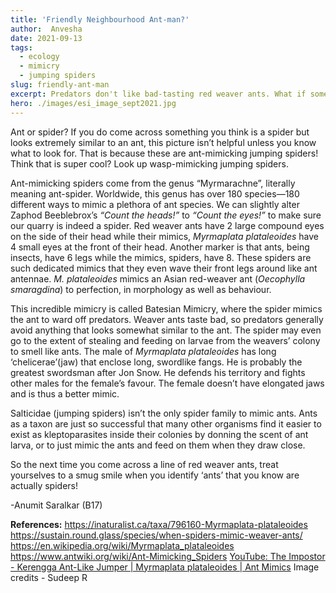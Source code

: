```yaml
---
title: 'Friendly Neighbourhood Ant-man?'
author:  Anvesha
date: 2021-09-13
tags:
  - ecology
  - mimicry
  - jumping spiders
slug: friendly-ant-man
excerpt: Predators don't like bad-tasting red weaver ants. What if some spiders take advantage of this and start mimicking them?
hero: ./images/esi_image_sept2021.jpg
---
```



Ant or spider? If you do come across something you think is a spider but looks extremely similar to an ant, this picture isn’t helpful unless you know what to look for. That is because these are ant-mimicking jumping spiders! Think that is super cool? Look up wasp-mimicking jumping spiders.

Ant-mimicking spiders come from the genus “Myrmarachne”, literally meaning ant-spider. Worldwide, this genus has over 180 species—180 different ways to mimic a plethora of ant species. We can slightly alter Zaphod Beeblebrox’s *“Count the heads!”* to *“Count the eyes!”* to make sure our quarry is indeed a spider. Red weaver ants have 2 large compound eyes on the side of their head while their mimics, *Myrmaplata plataleoides* have 4 small eyes at the front of their head. Another marker is that ants, being insects, have 6 legs while the mimics, spiders, have 8. These spiders are such dedicated mimics that they even wave their front legs around like ant antennae. *M. plataleoides* mimics an Asian red-weaver ant (*Oecophylla smaragdina*) to perfection, in morphology as well as behaviour. 

This incredible mimicry is called Batesian Mimicry, where the spider mimics the ant to ward off predators. Weaver ants taste bad, so predators generally avoid anything that looks somewhat similar to the ant. The spider may even go to the extent of stealing and feeding on larvae from the weavers’ colony to smell like ants. The male of *Myrmaplata plataleoides* has long ‘chelicerae’(jaw) that enclose long, swordlike fangs. He is probably the greatest swordsman after Jon Snow. He defends his territory and fights other males for the female’s favour. The female doesn’t have elongated jaws and is thus a better mimic. 

Salticidae (jumping spiders) isn’t the only spider family to mimic ants. Ants as a taxon are just so successful that many other organisms find it easier to exist as kleptoparasites inside their colonies by donning the scent of ant larva, or to just mimic the ants and feed on them when they draw close. 

So the next time you come across a line of red weaver ants, treat yourselves to a smug smile when you identify ‘ants’ that you know are actually spiders!

 -Anumit Saralkar (B17)

**References:**
https://inaturalist.ca/taxa/796160-Myrmaplata-plataleoides
https://sustain.round.glass/species/when-spiders-mimic-weaver-ants/
https://en.wikipedia.org/wiki/Myrmaplata_plataleoides 
https://www.antwiki.org/wiki/Ant-Mimicking_Spiders [YouTube: The Impostor - Kerengga Ant-Like Jumper | Myrmaplata plataleoides | Ant Mimics](https://www.youtube.com/watch?v=Ef2TpHHL3VI )
Image credits - Sudeep R
